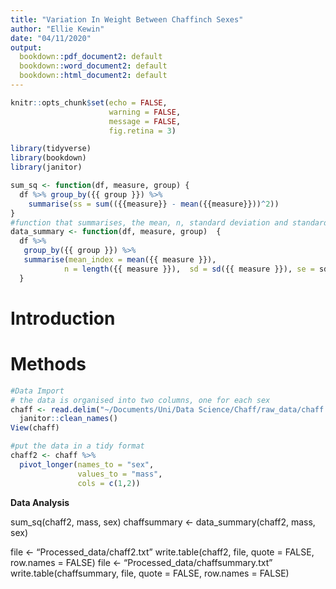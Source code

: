 ```yaml
---
title: "Variation In Weight Between Chaffinch Sexes"
author: "Ellie Kewin"
date: "04/11/2020"
output: 
  bookdown::pdf_document2: default
  bookdown::word_document2: default
  bookdown::html_document2: default
---
```

```r
knitr::opts_chunk$set(echo = FALSE, 
                      warning = FALSE,
                      message = FALSE,
                      fig.retina = 3)
```
```r
library(tidyverse)
library(bookdown)
library(janitor)

sum_sq <- function(df, measure, group) {
  df %>% group_by({{ group }}) %>% 
    summarise(ss = sum(({{measure}} - mean({{measure}}))^2))
}
#function that summarises, the mean, n, standard deviation and standard error of the data
data_summary <- function(df, measure, group)  {
  df %>% 
   group_by({{ group }}) %>% 
   summarise(mean_index = mean({{ measure }}),
            n = length({{ measure }}),  sd = sd({{ measure }}), se = sd/sqrt(n))
  }
```
# Introduction

# Methods
```r
#Data Import
# the data is organised into two columns, one for each sex
chaff <- read.delim("~/Documents/Uni/Data Science/Chaff/raw_data/chaff.txt") %>%
  janitor::clean_names()
View(chaff)
```

```r
#put the data in a tidy format
chaff2 <- chaff %>% 
  pivot_longer(names_to = "sex", 
               values_to = "mass",
               cols = c(1,2))
```    
 
######################### **Data Analysis** ###########################
sum_sq(chaff2, mass, sex)
chaffsummary <- data_summary(chaff2, mass, sex)
    

file <-  "Processed_data/chaff2.txt"
write.table(chaff2, 
            file, 
            quote = FALSE,
            row.names = FALSE)
file <-  "Processed_data/chaffsummary.txt"
write.table(chaffsummary, 
            file, 
            quote = FALSE,
            row.names = FALSE)